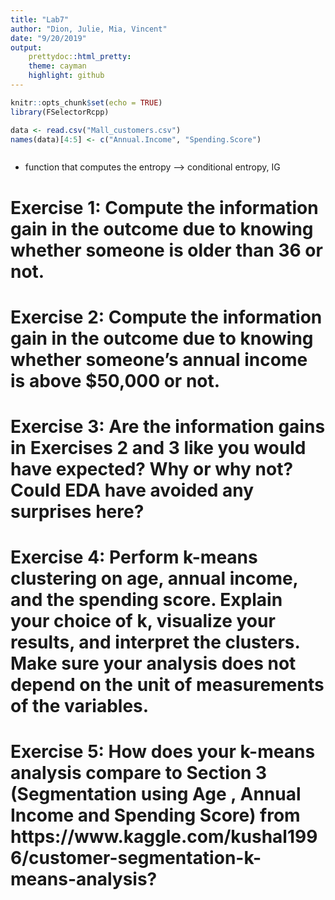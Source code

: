 ```yaml
---
title: "Lab7"
author: "Dion, Julie, Mia, Vincent"
date: "9/20/2019"
output: 
    prettydoc::html_pretty:
    theme: cayman
    highlight: github
---
```


```r
knitr::opts_chunk$set(echo = TRUE)
library(FSelectorRcpp)
```

```r
data <- read.csv("Mall_customers.csv")
names(data)[4:5] <- c("Annual.Income", "Spending.Score")
```


```r
```

- function that computes the entropy --> conditional entropy, IG

# Exercise 1: Compute the information gain in the outcome due to knowing whether someone is older than 36 or not.


# Exercise 2: Compute the information gain in the outcome due to knowing whether someone’s annual income is above $50,000 or not.


# Exercise 3: Are the information gains in Exercises 2 and 3 like you would have expected? Why or why not? Could EDA have avoided any surprises here?


# Exercise 4: Perform k-means clustering on age, annual income, and the spending score. Explain your choice of k, visualize your results, and interpret the clusters. Make sure your analysis does not depend on the unit of measurements of the variables.


# Exercise 5: How does your k-means analysis compare to Section 3 (Segmentation using Age , Annual Income and Spending Score) from https://www.kaggle.com/kushal1996/customer-segmentation-k-means-analysis?





